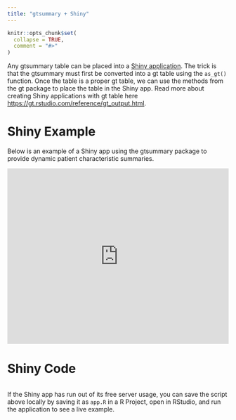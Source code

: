 ```yaml
---
title: "gtsummary + Shiny"
---
```


```r
knitr::opts_chunk$set(
  collapse = TRUE,
  comment = "#>"
)
```

Any gtsummary table can be placed into a [Shiny application](https://shiny.rstudio.com/).
The trick is that the gtsummary must first be converted into a gt table using the `as_gt()` function.
Once the table is a proper gt table, we can use the methods from the gt package to place the table in the Shiny app. Read more about creating Shiny applications with gt table here [https://gt.rstudio.com/reference/gt_output.html](https://gt.rstudio.com/reference/gt_output.html).

# Shiny Example

Below is an example of a Shiny app using the gtsummary package to provide dynamic patient characteristic summaries.

<!-- The email address associated with this shiny app is 'danield.sjoberg+gtsummary@gmail.com' -->
```{=html}
<iframe src="https://gtsummary.shinyapps.io/gtsummary-shiny-example/" width="100%" height="400" frameborder="no"></iframe>
```

# Shiny Code

```r
```

If the Shiny app has run out of its free server usage, you can save the script above locally by saving it as `app.R` in a R Project, open in RStudio, and run the application to see a live example.
